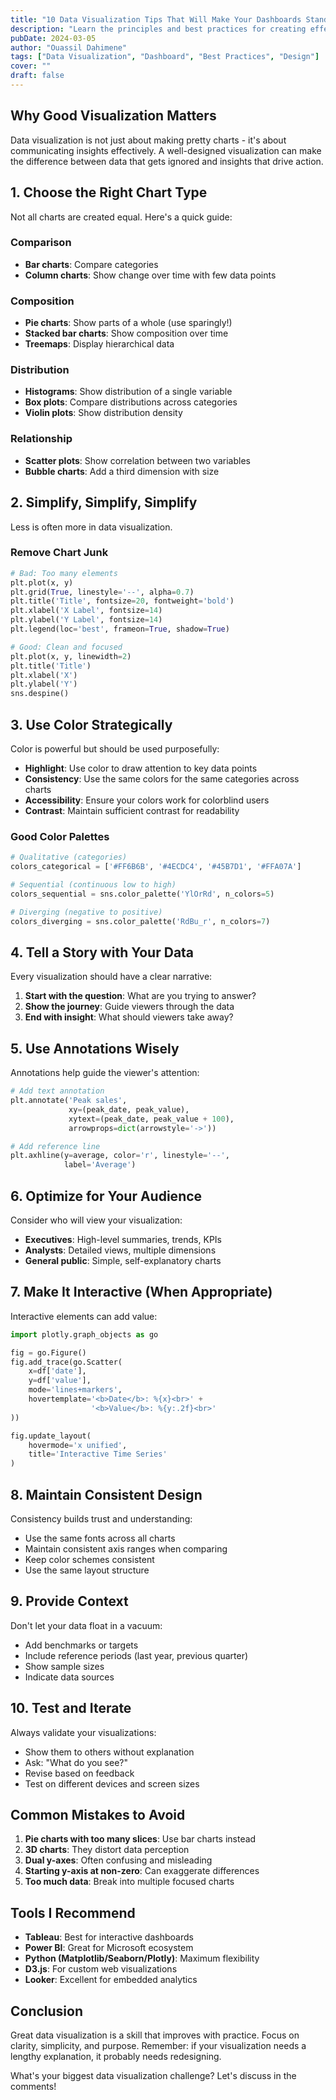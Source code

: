 ```yaml
---
title: "10 Data Visualization Tips That Will Make Your Dashboards Stand Out"
description: "Learn the principles and best practices for creating effective and visually appealing data visualizations that communicate insights clearly."
pubDate: 2024-03-05
author: "Ouassil Dahimene"
tags: ["Data Visualization", "Dashboard", "Best Practices", "Design"]
cover: ""
draft: false
---
```


## Why Good Visualization Matters

Data visualization is not just about making pretty charts - it's about communicating insights effectively. A well-designed visualization can make the difference between data that gets ignored and insights that drive action.

## 1. Choose the Right Chart Type

Not all charts are created equal. Here's a quick guide:

### Comparison
- **Bar charts**: Compare categories
- **Column charts**: Show change over time with few data points

### Composition
- **Pie charts**: Show parts of a whole (use sparingly!)
- **Stacked bar charts**: Show composition over time
- **Treemaps**: Display hierarchical data

### Distribution
- **Histograms**: Show distribution of a single variable
- **Box plots**: Compare distributions across categories
- **Violin plots**: Show distribution density

### Relationship
- **Scatter plots**: Show correlation between two variables
- **Bubble charts**: Add a third dimension with size

## 2. Simplify, Simplify, Simplify

Less is often more in data visualization.

### Remove Chart Junk

```python
# Bad: Too many elements
plt.plot(x, y)
plt.grid(True, linestyle='--', alpha=0.7)
plt.title('Title', fontsize=20, fontweight='bold')
plt.xlabel('X Label', fontsize=14)
plt.ylabel('Y Label', fontsize=14)
plt.legend(loc='best', frameon=True, shadow=True)

# Good: Clean and focused
plt.plot(x, y, linewidth=2)
plt.title('Title')
plt.xlabel('X')
plt.ylabel('Y')
sns.despine()
```

## 3. Use Color Strategically

Color is powerful but should be used purposefully:

- **Highlight**: Use color to draw attention to key data points
- **Consistency**: Use the same colors for the same categories across charts
- **Accessibility**: Ensure your colors work for colorblind users
- **Contrast**: Maintain sufficient contrast for readability

### Good Color Palettes

```python
# Qualitative (categories)
colors_categorical = ['#FF6B6B', '#4ECDC4', '#45B7D1', '#FFA07A']

# Sequential (continuous low to high)
colors_sequential = sns.color_palette('YlOrRd', n_colors=5)

# Diverging (negative to positive)
colors_diverging = sns.color_palette('RdBu_r', n_colors=7)
```

## 4. Tell a Story with Your Data

Every visualization should have a clear narrative:

1. **Start with the question**: What are you trying to answer?
2. **Show the journey**: Guide viewers through the data
3. **End with insight**: What should viewers take away?

## 5. Use Annotations Wisely

Annotations help guide the viewer's attention:

```python
# Add text annotation
plt.annotate('Peak sales',
             xy=(peak_date, peak_value),
             xytext=(peak_date, peak_value + 100),
             arrowprops=dict(arrowstyle='->'))

# Add reference line
plt.axhline(y=average, color='r', linestyle='--',
            label='Average')
```

## 6. Optimize for Your Audience

Consider who will view your visualization:

- **Executives**: High-level summaries, trends, KPIs
- **Analysts**: Detailed views, multiple dimensions
- **General public**: Simple, self-explanatory charts

## 7. Make It Interactive (When Appropriate)

Interactive elements can add value:

```python
import plotly.graph_objects as go

fig = go.Figure()
fig.add_trace(go.Scatter(
    x=df['date'],
    y=df['value'],
    mode='lines+markers',
    hovertemplate='<b>Date</b>: %{x}<br>' +
                  '<b>Value</b>: %{y:.2f}<br>'
))

fig.update_layout(
    hovermode='x unified',
    title='Interactive Time Series'
)
```

## 8. Maintain Consistent Design

Consistency builds trust and understanding:

- Use the same fonts across all charts
- Maintain consistent axis ranges when comparing
- Keep color schemes consistent
- Use the same layout structure

## 9. Provide Context

Don't let your data float in a vacuum:

- Add benchmarks or targets
- Include reference periods (last year, previous quarter)
- Show sample sizes
- Indicate data sources

## 10. Test and Iterate

Always validate your visualizations:

- Show them to others without explanation
- Ask: "What do you see?"
- Revise based on feedback
- Test on different devices and screen sizes

## Common Mistakes to Avoid

1. **Pie charts with too many slices**: Use bar charts instead
2. **3D charts**: They distort data perception
3. **Dual y-axes**: Often confusing and misleading
4. **Starting y-axis at non-zero**: Can exaggerate differences
5. **Too much data**: Break into multiple focused charts

## Tools I Recommend

- **Tableau**: Best for interactive dashboards
- **Power BI**: Great for Microsoft ecosystem
- **Python (Matplotlib/Seaborn/Plotly)**: Maximum flexibility
- **D3.js**: For custom web visualizations
- **Looker**: Excellent for embedded analytics

## Conclusion

Great data visualization is a skill that improves with practice. Focus on clarity, simplicity, and purpose. Remember: if your visualization needs a lengthy explanation, it probably needs redesigning.

What's your biggest data visualization challenge? Let's discuss in the comments!
